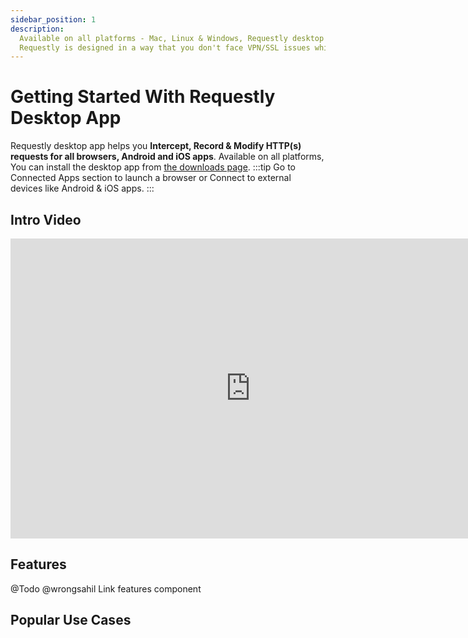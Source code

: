 ```yaml
---
sidebar_position: 1
description:
  Available on all platforms - Mac, Linux & Windows, Requestly desktop app helps you Intercept, Record & Modify HTTP(s) requests for all browsers, android & iOS apps. 
  Requestly is designed in a way that you don't face VPN/SSL issues while intercepting & modifying requests.
---
```


# Getting Started With Requestly Desktop App

Requestly desktop app helps you **Intercept, Record & Modify HTTP(s) requests for all browsers, Android and iOS apps**. Available on all platforms, You can install the desktop app from [the downloads page](https://requestly.io/downloads).
:::tip
Go to Connected Apps section to launch a browser or Connect to external devices like Android & iOS apps.
:::

## Intro Video
<center>
  <iframe width="768" height="480" src="https://www.youtube.com/embed/xUdwViRtiY0" title="YouTube video player" frameborder="0" allow="accelerometer; autoplay; clipboard-write; encrypted-media; gyroscope; picture-in-picture; web-share" allowfullscreen></iframe>
</center>

## Features
@Todo @wrongsahil Link features component

## Popular Use Cases

<PopularUseCases/>
